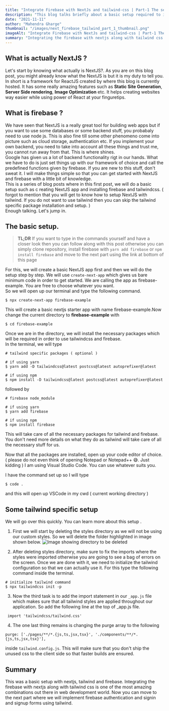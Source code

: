 ```yaml
---
title: "Integrate Firebase with NextJs and tailwind-css | Part-1 The setup"
description: "This blog talks briefly about a basic setup required to integrate nextjs with firebase along with tailwindcss"
date: "2021-11-11"
author: "Mahendra Gharge"
thumbnail: "/images/next_firebase_tailwind_part_1_thumbnail.png"
imageAlt: "Integrate Firebase with NextJs and tailwind-css | Part-1 The setup"
summary: "Integrating the firebase with nextjs along with tailwind css is one of the most amazing combinations out there in web development world"
---
```


<BlogNextImage
  shouldPreload={true}
  url="/images/next_firebase_tailwind_part_1_thumbnail.png"
  alt="Title: Integrate Firebase with NextJs and tailwind-css | Part-1 The setup"
/>

## What is actually NextJS ?

Let's start by knowing what actually is NextJS?.
As you are on this blog post, you might already know what the NextJS is but it is my duty to tell you.
In short <CustomLink to="https://nextjs.org" text="NextJS"/> is a framework for ReactJS created by <CustomLink to="https://vercel.com/dashboard" text="vercel"/> where
this blog is currently hosted. It has some really amazing features such as
**Static Site Generation**, **Server Side rendering**, **Image Optimization** etc.
It helps creating websites way easier while using power of React at your finguretips.

## What is firebase ?

We have seen that NextJS is a really great tool for building web apps but
if you want to use some databases or some backend stuff, you probabaly need to use node js.
This is also fine till some other phenomeno come into picture such as cloud storage, authentication etc.
If you implement your own backend, you need to take into account all these things and trust me, you cannot run away from that.
This is where <CustomLink to="https://firebase.google.com/" text="Firebase"/> shines.  
Google has given us a lot of backend functionality rigt in our hands. What we have to do is just set things up with our
framework of choice and call the predefined functions given by firebase. If you are new to this stuff, don't sweat it.
I will make things simple so that you can get started with NextJS and firebase with a little bit of knowledge.  
This is a series of blog posts where in this first post, we will do a basic setup such as c
reating NextJS app and installing firebase and tailwindcss.
( forgot to mention that you will get to know how to setup NextJS with tailwind.
If you do not want to use tailwind then you can skip the tailwind specific package installation and setup. )  
Enough talking. Let's jump in.

## The basic setup.

> **TL;DR** If you want to type in the commands yourself and have a closer look
> then you can follow along with this post otherwise you can simply clone <CustomLink to="https://github.com/g-mahendra/next-tailwind-template" text="this"/> repository,
> install firebase with `yarn add firebase` or `npm install firebase` and move to the next part using the link at bottom of this page

For this, we will create a basic NextJS app first and then we will do the setup step by step.
We will use `create-next-app` which gives us bare minimum code in order to get started.
We are calling the app as firebase-example. You are free to choose whatever you want.  
So we will open up our terminal and type the following command.

```
$ npx create-next-app firebase-example
```

This will create a basic nextjs starter app with name firebase-example.Now change the current directory to **firebase-example** with

```
$ cd firebase-example
```

Once we are in the directory,
we will install the necessary packages which will be required in order to use tailwindcss and firebase.  
In the terminal, we will type

```
# tailwind specific packages ( optional )

# if using yarn
$ yarn add -D tailwindcss@latest postcss@latest autoprefixer@latest

# if using npm
$ npm install -D tailwindcss@latest postcss@latest autoprefixer@latest
```

followed by

```
# firebase node_module

# if using yarn
$ yarn add firebase

# if using npm
$ npm install firebase
```

This will take care of all the necessary packages for tailwind and firebase.
You don't need more details on what they do as tailwind will take care of all the necessary stuff for us.

Now that all the packages are installed, open up your code editor of choice.
( please do not even think of opening Notepad or Notepad++ 😅. Just kidding )
I am using Visual Studio Code. You can use whatever suits you.

I have the command set up so I will type

```
$ code .
```

and this will open up VSCode in my cwd ( current working directory )

## Some tailwind specific setup

We will go over this quickly. You can learn more about this setup <CustomLink to="https://tailwindcss.com/docs/guides/nextjs" text="here"/>.

1. First we will start by deleting the styles directory as we will not be using our custom styles. So we will delete the folder highlighted in image shown below.
   ![Image showing directory to be deleted](/images/styles.png)

2. After deleting styles directory, make sure to fix the imports where the styles were imported
   otherwise you are going to see a bag of errors on the screen. Once we are done with it, we need to
   initialize the tailwind configuration so that we can actually use it. For this type the following command inside the terminal.

```
# initialize tailwind command
$ npx tailwindcss init -p
```

3. Now the third task is to add the import statement in our `_app.js` file which makes sure that all tailwind styles are applied throughout our application.
   So add the following line at the top of \_app.js file.

```
 import 'tailwindcss/tailwind.css'
```

4. The one last thing remains is changing the purge array to the following

```
purge: ['./pages/**/*.{js,ts,jsx,tsx}', './components/**/*.{js,ts,jsx,tsx}'],
```

inside `tailwind.config.js`.
This will make sure that you don't ship the unused css to the client side so that faster builds are ensured.

## Summary

This was a basic setup with nextjs, tailwind and firebase.
Integrating the firebase with nextjs along with tailwind css is one of the most amazing combinations
out there in web development world.
Now you can move to the next part where we will implement firebase authentication and signin and signup forms using tailwind.
